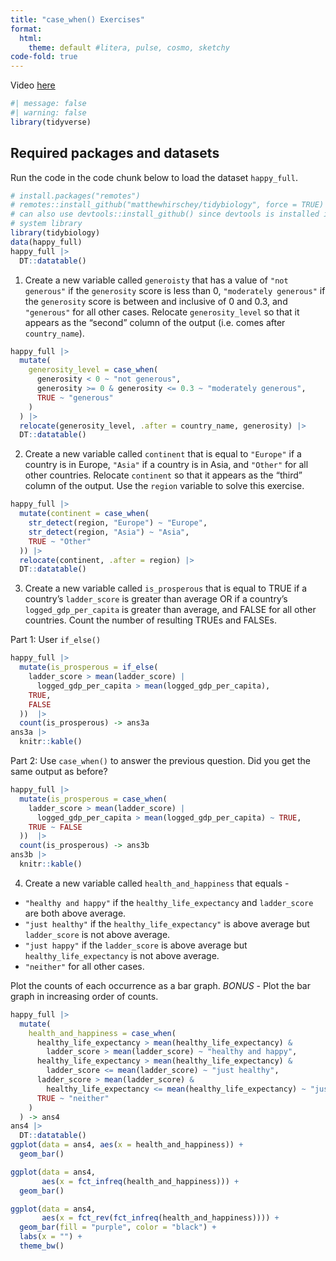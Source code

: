 ```yaml
---
title: "case_when() Exercises"
format: 
  html:
    theme: default #litera, pulse, cosmo, sketchy
code-fold: true  
---
```


Video [here](https://www.youtube.com/watch?v=-j5Hbwua0fE)

```r
#| message: false
#| warning: false
library(tidyverse)
```

## Required packages and datasets

Run the code in the code chunk below to load the dataset `happy_full`.

```r
# install.packages("remotes")
# remotes::install_github("matthewhirschey/tidybiology", force = TRUE)
# can also use devtools::install_github() since devtools is installed in
# system library
library(tidybiology)
data(happy_full)
happy_full |>
  DT::datatable()
```

1.  Create a new variable called `generoisty` that has a value of `"not generous"` if the `generosity` score is less than 0, `"moderately generous"` if the `generosity` score is between and inclusive of 0 and 0.3, and `"generous"` for all other cases.  Relocate `generosity_level` so that it appears as the "second" column of the output (i.e. comes after `country_name`).

```r
happy_full |>
  mutate(
    generosity_level = case_when(
      generosity < 0 ~ "not generous",
      generosity >= 0 & generosity <= 0.3 ~ "moderately generous",
      TRUE ~ "generous"
    )
  ) |> 
  relocate(generosity_level, .after = country_name, generosity) |> 
  DT::datatable()
```



2.  Create a new variable called `continent` that is equal to `"Europe"` if a country is in Europe, `"Asia"` if a country is in Asia, and `"Other"` for all other countries.  Relocate `continent` so that it appears as the "third" column of the output.  Use the `region` variable to solve this exercise.

```r
happy_full |> 
  mutate(continent = case_when(
    str_detect(region, "Europe") ~ "Europe",
    str_detect(region, "Asia") ~ "Asia",
    TRUE ~ "Other"
  )) |> 
  relocate(continent, .after = region) |> 
  DT::datatable()
```



3.  Create a new variable called `is_prosperous` that is equal to TRUE if a country's `ladder_score` is greater than average OR if a country's `logged_gdp_per_capita` is greater than average, and FALSE for all other countries.  Count the number of resulting TRUEs and FALSEs.

Part 1: User `if_else()`

```r
happy_full |>
  mutate(is_prosperous = if_else(
    ladder_score > mean(ladder_score) |
      logged_gdp_per_capita > mean(logged_gdp_per_capita),
    TRUE,
    FALSE
  ))  |>
  count(is_prosperous) -> ans3a
ans3a |>
  knitr::kable()
```

Part 2: Use `case_when()` to answer the previous question.  Did you get the same output as before?

```r
happy_full |>
  mutate(is_prosperous = case_when(
    ladder_score > mean(ladder_score) |
      logged_gdp_per_capita > mean(logged_gdp_per_capita) ~ TRUE,
    TRUE ~ FALSE
  ))  |>
  count(is_prosperous) -> ans3b
ans3b |>
  knitr::kable()
```


4.  Create a new variable called `health_and_happiness` that equals - 

- `"healthy and happy"` if the `healthy_life_expectancy` and `ladder_score` are both above average.
- `"just healthy"` if the `healthy_life_expectancy"` is above average but `ladder_score` is not above average.
- `"just happy"` if the `ladder_score` is above average but `healthy_life_expectancy` is not above average.
- `"neither"` for all other cases.

Plot the counts of each occurrence as a bar graph.  *BONUS* - Plot the bar graph in increasing order of counts.

```r
happy_full |>
  mutate(
    health_and_happiness = case_when(
      healthy_life_expectancy > mean(healthy_life_expectancy) &
        ladder_score > mean(ladder_score) ~ "healthy and happy",
      healthy_life_expectancy > mean(healthy_life_expectancy) &
        ladder_score <= mean(ladder_score) ~ "just healthy",
      ladder_score > mean(ladder_score) &
        healthy_life_expectancy <= mean(healthy_life_expectancy) ~ "just happy",
      TRUE ~ "neither"
    )
  ) -> ans4
ans4 |> 
  DT::datatable()
ggplot(data = ans4, aes(x = health_and_happiness)) + 
  geom_bar()

ggplot(data = ans4, 
       aes(x = fct_infreq(health_and_happiness))) + 
  geom_bar()

ggplot(data = ans4, 
       aes(x = fct_rev(fct_infreq(health_and_happiness)))) + 
  geom_bar(fill = "purple", color = "black") + 
  labs(x = "") + 
  theme_bw()
```


